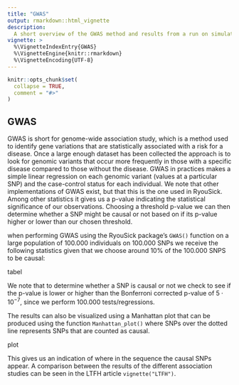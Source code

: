 ```yaml
---
title: "GWAS"
output: rmarkdown::html_vignette
description:
  A short overview of the GWAS method and results from a run on simulated 100.000x100.000 dataset.
vignette: >
  %\VignetteIndexEntry{GWAS}
  %\VignetteEngine{knitr::rmarkdown}
  %\VignetteEncoding{UTF-8}
---
```


```r
knitr::opts_chunk$set(
  collapse = TRUE,
  comment = "#>"
)
```

## GWAS
GWAS is short for genome-wide association study, which is a method used to identify gene variations that are statistically associated with a risk for a disease. Once a large enough dataset has been collected the approach is to look for genomic variants that occur more frequently in those with a specific disease compared to those without the disease. GWAS in practices makes a simple linear regression on each genomic variant (values at a particular SNP) and the case-control status for each individual. We note that other implementations of GWAS exist, but that this is the one used in RyouSick. Among other statistics it gives us a p-value indicating the statistical significance of our observations. Choosing a threshold p-value we can then determine whether a SNP might be causal or not based on if its p-value higher or lower than our chosen threshold. 

when performing GWAS using the RyouSick package's `GWAS()` function on a large population of 100.000 individuals on 100.000 SNPs we receive the following statistics given that we choose around 10% of the 100.000 SNPS to be causal: 

tabel

We note that to determine whether a SNP is causal or not we check to see if the p-value is lower or higher than the Bonferroni corrected p-value of $5\cdot10^{-7}$, since we perform 100.000 tests/regressions. 


The results can also be visualized using a Manhattan plot that can be produced using the function `Manhattan_plot()` where SNPs over the dotted line represents SNPs that are counted as causal. 

plot

This gives us an indication of where in the sequence the causal SNPs appear.
A comparison between the results of the different association studies can be seen in the LTFH article `vignette("LTFH")`. 


